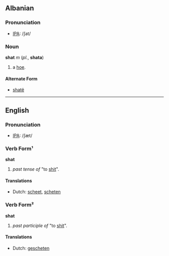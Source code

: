 ==Albanian==
===Pronunciation===
*[[IPA]]: /ʃat/
===Noun===
'''shat''' ''m'' (''pl.'', '''shata''')
# a [[hoe]].
====Alternate Form====
*[[shatë]]
----
==English==
===Pronunciation===
*[[w:IPA|IPA]]: /ʃæt/

===Verb Form¹===
'''shat'''
# ''past tense of'' "to [[shit#Verb|shit]]".

====Translations====
*Dutch: [[scheet]], [[scheten]]

===Verb Form²===
'''shat'''
# ''past participle of'' "to [[shit#Verb|shit]]".
{{seeCites}}

====Translations====
*Dutch: [[gescheten]]